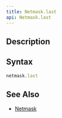 ```yaml
---
title: Netmask.last
api: Netmask.last
---
```


## Description

<Summary/>

## Syntax

``` js
netmask.last
```

## See Also

* [Netmask](/reference/api/Netmask)
